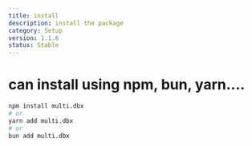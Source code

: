 ```yaml
---
title: install
description: install the package
category: Setup
version: 1.1.6
status: Stable
---
```


# can install using npm, bun, yarn....

```sh
npm install multi.dbx
# or
yarn add multi.dbx
# or
bun add multi.dbx
```
